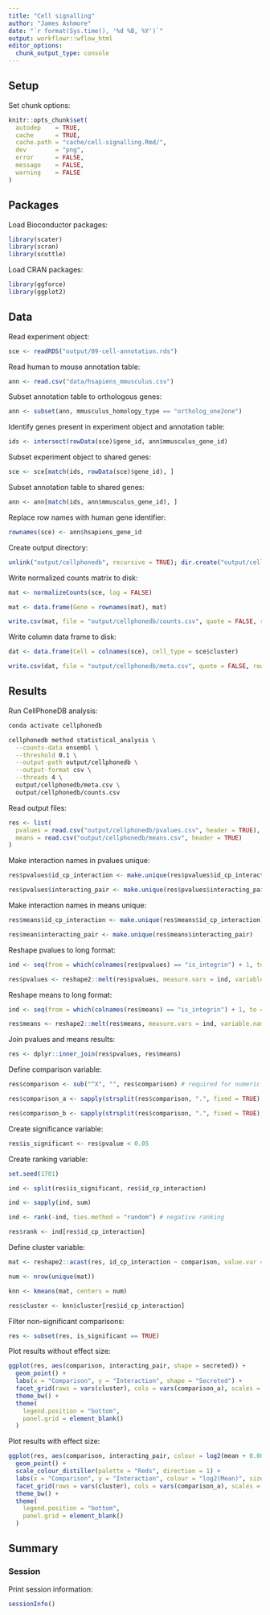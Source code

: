 ```yaml
---
title: "Cell signalling"
author: "James Ashmore"
date: "`r format(Sys.time(), '%d %B, %Y')`"
output: workflowr::wflow_html
editor_options:
  chunk_output_type: console
---
```


## Setup

Set chunk options:

```r
knitr::opts_chunk$set(
  autodep    = TRUE,
  cache      = TRUE,
  cache.path = "cache/cell-signalling.Rmd/",
  dev        = "png",
  error      = FALSE,
  message    = FALSE,
  warning    = FALSE
)
```

## Packages

Load Bioconductor packages:

```r
library(scater)
library(scran)
library(scuttle)
```

Load CRAN packages:

```r
library(ggforce)
library(ggplot2)
```

## Data

Read experiment object:

```r
sce <- readRDS("output/09-cell-annotation.rds")
```

Read human to mouse annotation table:

```r
ann <- read.csv("data/hsapiens_mmusculus.csv")
```

Subset annotation table to orthologous genes:

```r
ann <- subset(ann, mmusculus_homology_type == "ortholog_one2one")
```

Identify genes present in experiment object and annotation table:

```r
ids <- intersect(rowData(sce)$gene_id, ann$mmusculus_gene_id)
```

Subset experiment object to shared genes:

```r
sce <- sce[match(ids, rowData(sce)$gene_id), ]
```

Subset annotation table to shared genes:

```r
ann <- ann[match(ids, ann$mmusculus_gene_id), ]
```

Replace row names with human gene identifier:

```r
rownames(sce) <- ann$hsapiens_gene_id
```

Create output directory:

```r
unlink("output/cellphonedb", recursive = TRUE); dir.create("output/cellphonedb")
```

Write normalized counts matrix to disk:

```r
mat <- normalizeCounts(sce, log = FALSE)

mat <- data.frame(Gene = rownames(mat), mat)

write.csv(mat, file = "output/cellphonedb/counts.csv", quote = FALSE, row.names = FALSE)
```

Write column data frame to disk:

```r
dat <- data.frame(Cell = colnames(sce), cell_type = sce$cluster)

write.csv(dat, file = "output/cellphonedb/meta.csv", quote = FALSE, row.names = FALSE)
```

## Results

Run CellPhoneDB analysis:

```bash
conda activate cellphonedb

cellphonedb method statistical_analysis \
  --counts-data ensembl \
  --threshold 0.1 \
  --output-path output/cellphonedb \
  --output-format csv \
  --threads 4 \
  output/cellphonedb/meta.csv \
  output/cellphonedb/counts.csv
```

Read output files:

```r
res <- list(
  pvalues = read.csv("output/cellphonedb/pvalues.csv", header = TRUE),
  means = read.csv("output/cellphonedb/means.csv", header = TRUE)
)
```

Make interaction names in pvalues unique:

```r
res$pvalues$id_cp_interaction <- make.unique(res$pvalues$id_cp_interaction)

res$pvalues$interacting_pair <- make.unique(res$pvalues$interacting_pair)
```

Make interaction names in means unique:

```r
res$means$id_cp_interaction <- make.unique(res$means$id_cp_interaction)

res$mean$interacting_pair <- make.unique(res$means$interacting_pair)
```

Reshape pvalues to long format:

```r
ind <- seq(from = which(colnames(res$pvalues) == "is_integrin") + 1, to = ncol(res$pvalues))

res$pvalues <- reshape2::melt(res$pvalues, measure.vars = ind, variable.name = "comparison", value.name = "pvalue")
```

Reshape means to long format:

```r
ind <- seq(from = which(colnames(res$means) == "is_integrin") + 1, to = ncol(res$means))

res$means <- reshape2::melt(res$means, measure.vars = ind, variable.name = "comparison", value.name = "mean")
```

Join pvalues and means results:

```r
res <- dplyr::inner_join(res$pvalues, res$means)
```

Define comparison variable:

```r
res$comparison <- sub("^X", "", res$comparison) # required for numeric cluster labels

res$comparison_a <- sapply(strsplit(res$comparison, ".", fixed = TRUE), "[", 1)

res$comparison_b <- sapply(strsplit(res$comparison, ".", fixed = TRUE), "[", 2)
```

Create significance variable:

```r
res$is_significant <- res$pvalue < 0.05
```

Create ranking variable:

```r
set.seed(1701)

ind <- split(res$is_significant, res$id_cp_interaction)

ind <- sapply(ind, sum)

ind <- rank(-ind, ties.method = "random") # negative ranking

res$rank <- ind[res$id_cp_interaction]
```

Define cluster variable:

```r
mat <- reshape2::acast(res, id_cp_interaction ~ comparison, value.var = "is_significant")

num <- nrow(unique(mat))

knn <- kmeans(mat, centers = num)

res$cluster <- knn$cluster[res$id_cp_interaction]
```

Filter non-significant comparisons:

```r
res <- subset(res, is_significant == TRUE)
```

Plot results without effect size:

```r
ggplot(res, aes(comparison, interacting_pair, shape = secreted)) + 
  geom_point() + 
  labs(x = "Comparison", y = "Interaction", shape = "Secreted") + 
  facet_grid(rows = vars(cluster), cols = vars(comparison_a), scales = "free") + 
  theme_bw() + 
  theme(
    legend.position = "bottom",
    panel.grid = element_blank()
  )
```

Plot results with effect size:

```r
ggplot(res, aes(comparison, interacting_pair, colour = log2(mean + 0.001), size = -log10(pvalue + 0.001), shape = secreted)) + 
  geom_point() + 
  scale_colour_distiller(palette = "Reds", direction = 1) + 
  labs(x = "Comparison", y = "Interaction", colour = "log2(Mean)", size = "-log10(P-value)", shape = "Secreted") + 
  facet_grid(rows = vars(cluster), cols = vars(comparison_a), scales = "free") + 
  theme_bw() + 
  theme(
    legend.position = "bottom",
    panel.grid = element_blank()
  )
```

## Summary

### Session

Print session information:

```r
sessionInfo()
```
